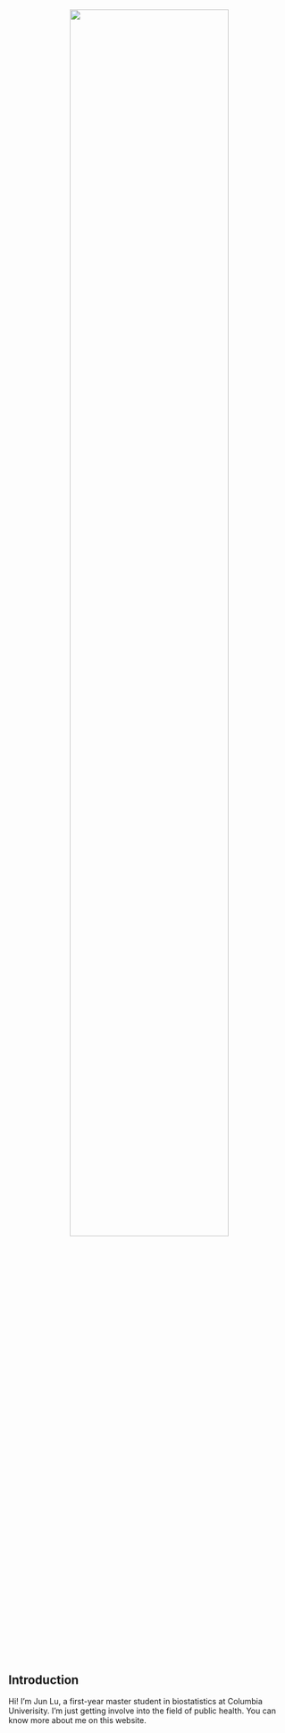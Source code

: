 <div style="margin-bottom:50px;">

</div>
<center>
<img src="png/1.png" style="width:75%">
</center>
    
    
<div style="margin-bottom:50px;">    
</div>

## Introduction

Hi! I'm Jun Lu, a first-year master student in biostatistics at Columbia Univerisity. I'm just getting involve into the field of public health. You can know more about me on this website.